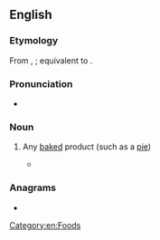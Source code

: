==English==

===Etymology===
From {{inh|en|enm|bake mete}}, {{m|enm|baken mete}}; equivalent to {{compound|en|baken|meat}}.

===Pronunciation===
* {{IPA|en|/ˈbeɪkˌmiːt/}}

===Noun===
{{en-noun}}

# {{lb|en|obsolete}} Any [[baked]] product (such as a [[pie]])
#* {{RQ:Authorized Version|Gen|40|17|passage=And in the vppermoſt baſket there was of all maner of †'''bake-meats''' foꝛ Pharaoh,and the birds did eat them out of the baſket vpon my head.}}

===Anagrams===
* {{anagrams|en|a=aabeekmt|makebate}}

[[Category:en:Foods]]